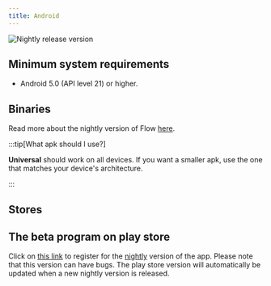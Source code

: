 ```yaml
---
title: Android
---
```


![Nightly release version](https://img.shields.io/badge/dynamic/yaml?color=f7d28c&label=Nightly&query=%24.version&url=https%3A%2F%2Fraw.githubusercontent.com%2FLinwoodDev%2FFlow%2Fnightly%2Fapp%2Fpubspec.yaml&style=for-the-badge)



## Minimum system requirements

* Android 5.0 (API level 21) or higher.

## Binaries


<Tabs>
<TabItem label="Nightly">
  <CardGrid>
    <DownloadButton href="https://github.com/LinwoodDev/Flow/releases/download/nightly/linwood-flow-android.apk" title="APK (Universal)"/>
    <DownloadButton href="https://github.com/LinwoodDev/Flow/releases/download/nightly/linwood-flow-android-arm.apk" title="APK (ARM)"/>
    <DownloadButton href="https://github.com/LinwoodDev/Flow/releases/download/nightly/linwood-flow-android-arm64.apk" title="APK (ARM64)"/>
    <DownloadButton href="https://github.com/LinwoodDev/Flow/releases/download/nightly/linwood-flow-android-x86_64.apk" title="APK (x86_64)"/>
  </CardGrid>
</TabItem>
</Tabs>

Read more about the nightly version of Flow [here](/community/nightly).

:::tip[What apk should I use?]

**Universal** should work on all devices. If you want a smaller apk, use the one that matches your device's architecture.

:::

## Stores

<CardGrid>
<LinkCard href="https://play.google.com/store/apps/details?id=dev.linwood.flow" title="Play Store" />
<LinkCard href="https://f-droid.org/de/packages/dev.linwood.flow.nightly" title="F-Droid" />
</CardGrid>

## The beta program on play store

Click on [this link](https://play.google.com/apps/testing/dev.linwood.flow) to register for the [nightly](/community/nightly) version of the app. Please note that this version can have bugs. The play store version will automatically be updated when a new nightly version is released.

